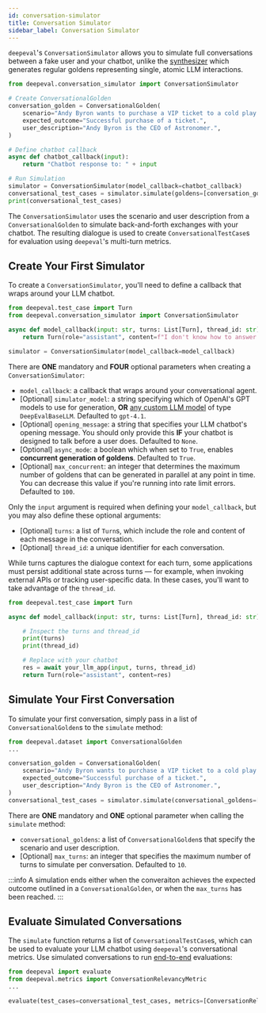 ```yaml
---
id: conversation-simulator
title: Conversation Simulator
sidebar_label: Conversation Simulator
---
```


<head>
  <link
    rel="canonical"
    href="https://deepeval.com/docs/conversation-simulator"
  />
</head>

`deepeval`'s `ConversationSimulator` allows you to simulate full conversations between a fake user and your chatbot, unlike the [synthesizer](/docs/synthesizer-introduction) which generates regular goldens representing single, atomic LLM interactions.

```python showLineNumbers
from deepeval.conversation_simulator import ConversationSimulator

# Create ConversationalGolden
conversation_golden = ConversationalGolden(
    scenario="Andy Byron wants to purchase a VIP ticket to a cold play concert.",
    expected_outcome="Successful purchase of a ticket.",
    user_description="Andy Byron is the CEO of Astronomer.",
)

# Define chatbot callback
async def chatbot_callback(input):
    return "Chatbot response to: " + input

# Run Simulation
simulator = ConversationSimulator(model_callback=chatbot_callback)
conversational_test_cases = simulator.simulate(goldens=[conversation_golden])
print(conversational_test_cases)
```

The `ConversationSimulator` uses the scenario and user description from a `ConversationalGolden` to simulate back-and-forth exchanges with your chatbot. The resulting dialogue is used to create `ConversationalTestCase`s for evaluation using `deepeval`'s multi-turn metrics.

## Create Your First Simulator

To create a `ConversationSimulator`, you'll need to define a callback that wraps around your LLM chatbot.

```python
from deepeval.test_case import Turn
from deepeval.conversation_simulator import ConversationSimulator

async def model_callback(input: str, turns: List[Turn], thread_id: str) -> Turn:
    return Turn(role="assistant", content=f"I don't know how to answer this: {input}")

simulator = ConversationSimulator(model_callback=model_callback)
```

There are **ONE** mandatory and **FOUR** optional parameters when creating a `ConversationSimulator`:

- `model_callback`: a callback that wraps around your conversational agent.
- [Optional] `simulator_model`: a string specifying which of OpenAI's GPT models to use for generation, **OR** [any custom LLM model](/docs/metrics-introduction#using-a-custom-llm) of type `DeepEvalBaseLLM`. Defaulted to `gpt-4.1`.
- [Optional] `opening_message`: a string that specifies your LLM chatbot's opening message. You should only provide this **IF** your chatbot is designed to talk before a user does. Defaulted to `None`.
- [Optional] `async_mode`: a boolean which when set to `True`, enables **concurrent generation of goldens**. Defaulted to `True`.
- [Optional] `max_concurrent`: an integer that determines the maximum number of goldens that can be generated in parallel at any point in time. You can decrease this value if you're running into rate limit errors. Defaulted to `100`.

Only the `input` argument is required when defining your `model_callback`, but you may also define these optional arguments:

- [Optional] `turns`: a list of `Turn`s, which include the role and content of each message in the conversation.
- [Optional] `thread_id`: a unique identifier for each conversation.

While turns captures the dialogue context for each turn, some applications must persist additional state across turns — for example, when invoking external APIs or tracking user-specific data. In these cases, you'll want to take advantage of the `thread_id`.

```python title="main.py"
from deepeval.test_case import Turn

async def model_callback(input: str, turns: List[Turn], thread_id: str) -> Turn:

    # Inspect the turns and thread_id
    print(turns)
    print(thread_id)

    # Replace with your chatbot
    res = await your_llm_app(input, turns, thread_id)
    return Turn(role="assistant", content=res)
```

## Simulate Your First Conversation

To simulate your first conversation, simply pass in a list of `ConversationalGolden`s to the `simulate` method:

```python
from deepeval.dataset import ConversationalGolden
...

conversation_golden = ConversationalGolden(
    scenario="Andy Byron wants to purchase a VIP ticket to a cold play concert.",
    expected_outcome="Successful purchase of a ticket.",
    user_description="Andy Byron is the CEO of Astronomer.",
)
conversational_test_cases = simulator.simulate(conversational_goldens=[conversation_golden])
```

There are **ONE** mandatory and **ONE** optional parameter when calling the `simulate` method:

- `conversational_goldens`: a list of `ConversationalGolden`s that specify the scenario and user description.
- [Optional] `max_turns`: an integer that specifies the maximum number of turns to simulate per conversation. Defaulted to `10`.

:::info
A simulation ends either when the converaiton achieves the expected outcome outlined in a `ConversationalGolden`, or when the `max_turns` has been reached.
:::

## Evaluate Simulated Conversations

The `simulate` function returns a list of `ConversationalTestCase`s, which can be used to evaluate your LLM chatbot using `deepeval`'s conversational metrics. Use simulated conversations to run [end-to-end](/docs/evaluation-end-to-end-llm-evals) evaluations:

```python
from deepeval import evaluate
from deepeval.metrics import ConversationRelevancyMetric
...

evaluate(test_cases=conversational_test_cases, metrics=[ConversationRelevancyMetric()])
```
